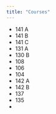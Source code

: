 ```yaml
---
title: "Courses"
---
```


* 141 A
* 141 B
* 141 C
* 131 A
* 130 B
* 108
* 106
* 104
* 142 A
* 142 B
* 137
* 135
* 

